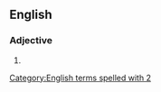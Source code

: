 {{also|2d|2ᵈ|2-D}}

==English==

===Adjective===
{{en-adj|-}}

# {{abbreviation of|en|two-dimensional}}

[[Category:English terms spelled with 2]]